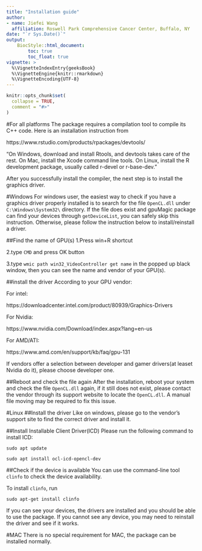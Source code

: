 ```yaml
---
title: "Installation guide"
author: 
- name: Jiefei Wang
  affiliation: Roswell Park Comprehensive Cancer Center, Buffalo, NY
date: "`r Sys.Date()`"
output:
    BiocStyle::html_document:
        toc: true
        toc_float: true
vignette: >
  %\VignetteIndexEntry{geeksBook}
  %\VignetteEngine{knitr::rmarkdown}
  %\VignetteEncoding{UTF-8}
---
```


```r
knitr::opts_chunk$set(
  collapse = TRUE,
  comment = "#>"
)
```
#For all platforms
The package requires a compilation tool to compile its C++ code. Here is an installation instruction from

https://www.rstudio.com/products/rpackages/devtools/

"On Windows, download and install Rtools, and devtools takes care of the rest. On Mac, install the Xcode command line tools. On Linux, install the R development package, usually called r-devel or r-base-dev."

After you successfully install the compiler, the next step is to install the graphics driver.

#Windows
For windows user, the easiest way to check if you have a graphics driver properly installed is to search for the file `OpenCL.dll` under `C:\Windows\System32\` directory. If the file does exist and gpuMagic package can find your devices through `getDeviceList`, you can safely skip this instruction. Otherwise, please follow the instruction below to install/reinstall a driver.

##Find the name of GPU(s)
1.Press win+R shortcut

2.type `CMD` and press OK button

3.type `wmic path win32_VideoController get name` in the popped up black window, then you can see the name and vendor of your GPU(s).

##install the driver
According to your GPU vendor:

For intel:

https://downloadcenter.intel.com/product/80939/Graphics-Drivers

For Nvidia: 

https://www.nvidia.com/Download/index.aspx?lang=en-us

For AMD/ATI: 

https://www.amd.com/en/support/kb/faq/gpu-131

If vendors offer a selection between developer and gamer drivers(at leaset Nvidia do it), please choose developer one.

##Reboot and check the file again
After the installation, reboot your system and check the file `OpenCL.dll` again, if it still does not exist, please contact the vendor through its support website to locate the `OpenCL.dll`. A manual file moving may be required to fix this issue.


#Linux
##Install the driver
Like on windows, please go to the vendor's support site to find the correct driver and install it.

##Install Installable Client Driver(ICD)
Please run the following command to install ICD:

`sudo apt update`

`sudo apt install ocl-icd-opencl-dev`

##Check if the device is available
You can use the command-line tool `clinfo` to check the device availability.

To install `clinfo`, run

`sudo apt-get install clinfo`

If you can see your devices, the drivers are installed and you should be able to use the package. If you cannot see any device, you may need to reinstall the driver and see if it works.

#MAC
There is no special requirement for MAC, the package can be installed normally.





